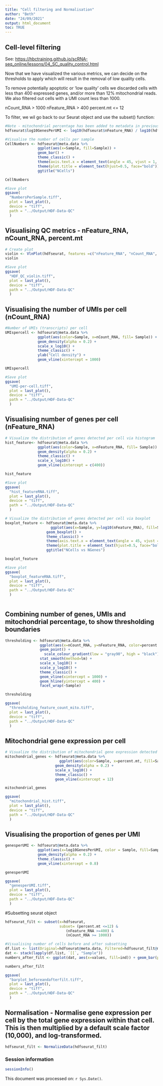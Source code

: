 ```yaml
---
title: "Cell filtering and Normalisation"
author: "Beth"
date: "24/09/2021"
output: html_document
toc: TRUE
---
```


## Cell-level filtering
See: [https://hbctraining.github.io/scRNA-seq_online/lessons/04_SC_quality_control.html](https://hbctraining.github.io/scRNA-seq_online/lessons/04_SC_quality_control.html)

Now that we have visualized the various metrics, we can decide on the thresholds to apply which will result in the removal of low quality cells. 

To remove potentially apoptotic or 'low quality' cells we discarded cells with less than 400 expressed genes, and/or more than 12% mitochondrial reads. We also filtered out cells with a UMI count less than 1000. 

nCount_RNA > 1000
nFeature_RNA > 400
percent.mt <= 12

To filter, we wil go back to our Seurat object and use the subset() function:


```r
#Note - mitochondrial percentage has been added to metadata in previous script 1_HDF_data.Rmd. Adding no. of genes per UMI.
hdfseurat$log10GenesPerUMI <- log10(hdfseurat$nFeature_RNA) / log10(hdfseurat$nCount_RNA)

#Visualise the number of cells per sample
CellNumbers <- hdfseurat@meta.data %>% 
  	           ggplot(aes(x=Sample, fill=Sample)) + 
  	           geom_bar() +
  	           theme_classic() +
  	           theme(axis.text.x = element_text(angle = 45, vjust = 1, hjust=1)) +
  	           theme(plot.title = element_text(hjust=0.5, face="bold")) +
  	           ggtitle("NCells")

CellNumbers

#Save plot
ggsave(
  "NumbersPerSample.tiff",
  plot = last_plot(),
  device = "tiff",
  path = "../Output/HDF-Data-QC"
  )

```
## Visualising QC metrics - nFeature_RNA, nCount_RNA, percent.mt
```r
# Create plot
violin <- VlnPlot(hdfseurat, features =c("nFeature_RNA", "nCount_RNA", "percent.mt"))
violin

#Save plot
ggsave(
  "HDF_QC_violin.tiff",
  plot = last_plot(),
  device = "tiff",
  path = "../Output/HDF-Data-QC"
  )
```

## Visualising the number of UMIs per cell (nCount_RNA)
```r
#Number of UMIs (transcripts) per cell
UMIspercell <- hdfseurat@meta.data %>% 
  	           ggplot(aes(color=Sample, x=nCount_RNA, fill= Sample)) + 
  	           geom_density(alpha = 0.2) + 
  	           scale_x_log10() + 
  	           theme_classic() +
  	           ylab("Cell density") +
  	           geom_vline(xintercept = 1000)

UMIspercell

#Save plot
ggsave(
  "UMI-per-cell.tiff",
  plot = last_plot(),
  device = "tiff",
  path = "../Output/HDF-Data-QC"
  )

```
## Visualising number of genes per cell (nFeature_RNA)
```r
# Visualize the distribution of genes detected per cell via histogram
hist_feature<- hdfseurat@meta.data %>% 
  	           ggplot(aes(color=Sample, x=nFeature_RNA, fill= Sample)) + 
  	           geom_density(alpha = 0.2) + 
  	           theme_classic() +
  	           scale_x_log10() + 
  	           geom_vline(xintercept = c(400))

hist_feature

#Save plot
ggsave(
  "hist_featureRNA.tiff",
  plot = last_plot(),
  device = "tiff",
  path = "../Output/HDF-Data-QC"
  )

# Visualize the distribution of genes detected per cell via boxplot
boxplot_feature <- hdfseurat@meta.data %>% 
    	             ggplot(aes(x=Sample, y=log10(nFeature_RNA), fill=Sample)) + 
  	               geom_boxplot() + 
  	               theme_classic() +
  	               theme(axis.text.x = element_text(angle = 45, vjust = 1, hjust=1)) +
  	               theme(plot.title = element_text(hjust=0.5, face="bold")) +
  	               ggtitle("NCells vs NGenes")

boxplot_feature

#Save plot
ggsave(
  "boxplot_featureRNA.tiff",
  plot = last_plot(),
  device = "tiff",
  path = "../Output/HDF-Data-QC"
  )
    
```

## Combining number of genes, UMIs and mitochondrial percentage, to show thresholding boundaries
```r
thresholding <- hdfseurat@meta.data %>% 
  	            ggplot(aes(x=nCount_RNA, y=nFeature_RNA, color=percent.mt)) + 
  	            geom_point() + 
	              scale_colour_gradient(low = "gray90", high = "black") +
  	            stat_smooth(method=lm) +
  	            scale_x_log10() + 
  	            scale_y_log10() + 
  	            theme_classic() +
  	            geom_vline(xintercept = 1000) +
  	            geom_hline(yintercept = 400) +
  	            facet_wrap(~Sample)

thresholding

ggsave(
  "thresholding_feature_count_mito.tiff",
  plot = last_plot(),
  device = "tiff",
  path = "../Output/HDF-Data-QC"
  )
```
## Mitochondrial gene expression per cell
```r
# Visualize the distribution of mitochondrial gene expression detected per cell
mitochondrial_genes <- hdfseurat@meta.data %>% 
                    	 ggplot(aes(color=Sample, x=percent.mt, fill=Sample)) + 
  	                   geom_density(alpha = 0.2) + 
  	                   scale_x_log10() + 
  	                   theme_classic() +
  	                   geom_vline(xintercept = 12)

mitochondrial_genes

ggsave(
  "mitochondrial_hist.tiff",
  plot = last_plot(),
  device = "tiff",
  path = "../Output/HDF-Data-QC"
  )
```
## Visualising the proportion of genes per UMI
```r
genesperUMI <- hdfseurat@meta.data %>%
  	           ggplot(aes(x=log10GenesPerUMI, color = Sample, fill=Sample)) +
  	           geom_density(alpha = 0.2) +
  	           theme_classic() +
  	           geom_vline(xintercept = 0.8)

genesperUMI

ggsave(
  "genesperUMI.tiff",
  plot = last_plot(),
  device = "tiff",
  path = "../Output/HDF-Data-QC"
  )
```

#Subsetting seurat object
```r
hdfseurat_filt <- subset(x=hdfseurat, 
                         subset= (percent.mt <=12) &
                            (nFeature_RNA >=400) &
                            (nCount_RNA >= 1000))

#Visualising number of cells before and after subsetting
df.list <- list(Original=hdfseurat@meta.data, Filtered=hdfseurat_filt@meta.data)
dat <- stack(lapply(df.list, `[[`, "Sample"))
numbers_after_filt <- ggplot(dat, aes(x=values, fill=ind)) + geom_bar(position="dodge")

numbers_after_filt

ggsave(
  "barplot_beforeandafterfilt.tiff",
  plot = last_plot(),
  device = "tiff",
  path = "../Output/HDF-Data-QC"
  )

```

## Normalisation - Normalise gene expression per cell by the total gene expression within that cell. This is then multiplied by a default scale factor (10,000), and log-transformed.
```r
hdfseurat_filt <- NormalizeData(hdfseurat_filt)
```

### Session information
```r
sessionInfo()
```

This document was processed on: `r Sys.Date()`.

